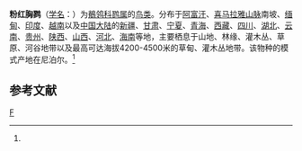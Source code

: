 {{Speciesbox 
| genus = Anthus
| species = roseatus
| status = LC | status_system = iucn3.1| status_ref = <ref  name=iucn>{{IUCN2010|version=2010.3| assessors = [[BirdLife_International|BirdLife International]] | year = 2009 | id = 149176 | title = Anthus roseatus  |downloaded = 2010-9-14}}</ref>
| image = Rosy Pipit (34321870526).jpg
| authority = (Blyth, 1847)<ref name='id2607'>{{cite web| url =http://www.bioinfo.cn/db05/BjdwSpecies.php?action=view&id=2607| title =粉红胸鹨| work =《中国动物物种编目数据库》| publisher =中国科学院微生物研究所| author =中国科学院动物研究所| accessdate =2009-04-04| deadurl =yes| archiveurl =https://web.archive.org/web/20160305060537/http://www.bioinfo.cn/db05/BjdwSpecies.php?action=view&id=2607| archivedate =2016-03-05}}</ref>
}}

'''粉红胸鹨'''（[[学名|学名]]：{{lang|la|''Anthus roseatus''}}）为[[鶺鸰科|鶺鸰科]][[鹨属|鹨属]]的[[鸟类|鸟类]]。分布于[[阿富汗|阿富汗]]、[[喜马拉雅山脉|喜马拉雅山脉]]南坡、[[缅甸|缅甸]]、[[印度|印度]]、[[越南|越南]]以及[[中国大陆|中国大陆]]的[[新疆|新疆]]、[[甘肃|甘肃]]、[[宁夏|宁夏]]、[[青海|青海]]、[[西藏|西藏]]、[[四川|四川]]、[[湖北|湖北]]、[[云南|云南]]、[[贵州|贵州]]、[[陕西|陕西]]、[[山西|山西]]、[[河北|河北]]、[[海南|海南]]等地，主要栖息于山地、林缘、灌木丛、草原、河谷地带以及最高可达海拔4200-4500米的草甸、灌木丛地带。该物种的模式产地在尼泊尔。<ref name='id2607'/>

== 参考文献 ==
{{reflist}}
{{Taxonbar}}

[[Category:鹨属|F]]